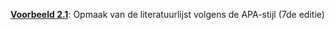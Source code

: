 \providecommand{\Pageref}[1]{\hfill p.\pageref{#1}}
 [**Voorbeeld 2.1**](bronnen.qmd#opmaak-van-de-literatuurlijst-volgens-de-apa-stijl-7de-editie): Opmaak van de literatuurlijst volgens de APA-stijl (7de editie)\Pageref{opmaak-van-de-literatuurlijst-volgens-de-apa-stijl-7de-editie}
